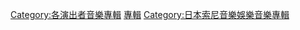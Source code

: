 {{DEFAULTSORT:Hirai Ken}}
[[Category:各演出者音樂專輯|Category:各演出者音樂專輯]]
[[Category:平井堅|專輯]]
[[Category:日本索尼音樂娛樂音樂專輯|Category:日本索尼音樂娛樂音樂專輯]]